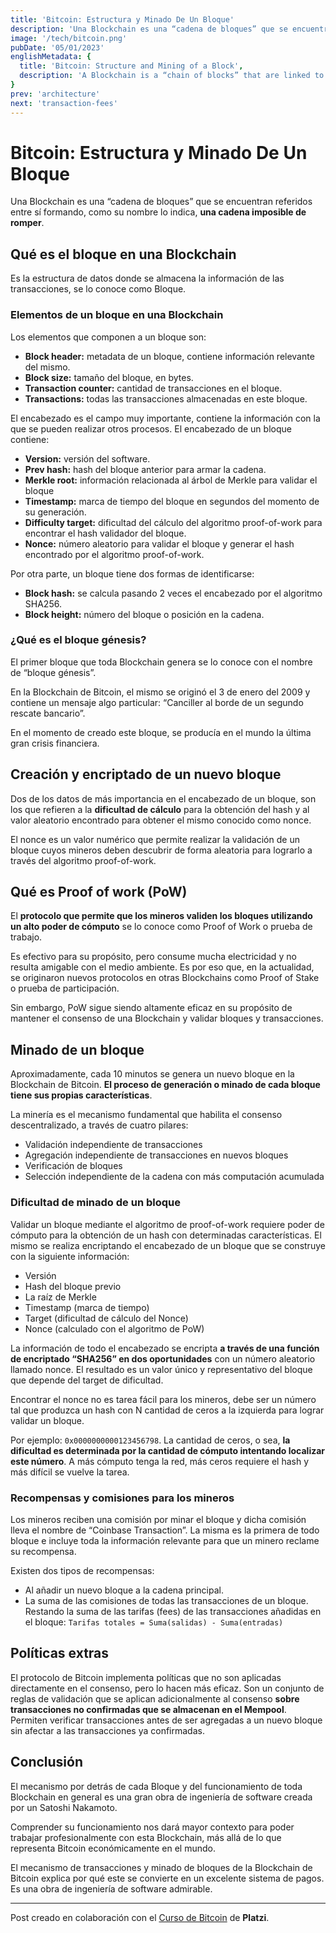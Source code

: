 ```yaml
---
title: 'Bitcoin: Estructura y Minado De Un Bloque'
description: 'Una Blockchain es una “cadena de bloques” que se encuentran referidos entre sí formando, como su nombre lo indica, una cadena imposible de romper.'
image: '/tech/bitcoin.png'
pubDate: '05/01/2023'
englishMetadata: {
  title: 'Bitcoin: Structure and Mining of a Block',
  description: 'A Blockchain is a “chain of blocks” that are linked to each other, forming, as its name indicates, a chain that is impossible to break.'
}
prev: 'architecture'
next: 'transaction-fees'
---
```


# Bitcoin: Estructura y Minado De Un Bloque

Una Blockchain es una “cadena de bloques” que se encuentran referidos entre sí formando, como su nombre lo indica, **una cadena imposible de romper**.

## Qué es el bloque en una Blockchain

Es la estructura de datos donde se almacena la información de las transacciones, se lo conoce como Bloque.

### Elementos de un bloque en una Blockchain

Los elementos que componen a un bloque son:

- **Block header:** metadata de un bloque, contiene información relevante del mismo.
- **Block size:** tamaño del bloque, en bytes.
- **Transaction counter:** cantidad de transacciones en el bloque.
- **Transactions:** todas las transacciones almacenadas en este bloque.

El encabezado es el campo muy importante, contiene la información con la que se pueden realizar otros procesos. El encabezado de un bloque contiene:

- **Version:** versión del software.
- **Prev hash:** hash del bloque anterior para armar la cadena.
- **Merkle root:** información relacionada al árbol de Merkle para validar el bloque
- **Timestamp:** marca de tiempo del bloque en segundos del momento de su generación.
- **Difficulty target:** dificultad del cálculo del algoritmo proof-of-work para encontrar el hash validador del bloque.
- **Nonce:** número aleatorio para validar el bloque y generar el hash encontrado por el algoritmo proof-of-work.

Por otra parte, un bloque tiene dos formas de identificarse:

- **Block hash:** se calcula pasando 2 veces el encabezado por el algoritmo SHA256.
- **Block height:** número del bloque o posición en la cadena.

### ¿Qué es el bloque génesis?

El primer bloque que toda Blockchain genera se lo conoce con el nombre de “bloque génesis”.

En la Blockchain de Bitcoin, el mismo se originó el 3 de enero del 2009 y contiene un mensaje algo particular: “Canciller al borde de un segundo rescate bancario”.

En el momento de creado este bloque, se producía en el mundo la última gran crisis financiera.

## Creación y encriptado de un nuevo bloque

Dos de los datos de más importancia en el encabezado de un bloque, son los que refieren a la **dificultad de cálculo** para la obtención del hash y al valor aleatorio encontrado para obtener el mismo conocido como nonce.

El nonce es un valor numérico que permite realizar la validación de un bloque cuyos mineros deben descubrir de forma aleatoria para lograrlo a través del algoritmo proof-of-work.

## Qué es Proof of work (PoW)

El **protocolo que permite que los mineros validen los bloques utilizando un alto poder de cómputo** se lo conoce como Proof of Work o prueba de trabajo.

Es efectivo para su propósito, pero consume mucha electricidad y no resulta amigable con el medio ambiente. Es por eso que, en la actualidad, se originaron nuevos protocolos en otras Blockchains como Proof of Stake o prueba de participación.

Sin embargo, PoW sigue siendo altamente eficaz en su propósito de mantener el consenso de una Blockchain y validar bloques y transacciones.

## Minado de un bloque

Aproximadamente, cada 10 minutos se genera un nuevo bloque en la Blockchain de Bitcoin. **El proceso de generación o minado de cada bloque tiene sus propias características**.

La minería es el mecanismo fundamental que habilita el consenso descentralizado, a través de cuatro pilares:

- Validación independiente de transacciones
- Agregación independiente de transacciones en nuevos bloques
- Verificación de bloques
- Selección independiente de la cadena con más computación acumulada

### Dificultad de minado de un bloque

Validar un bloque mediante el algoritmo de proof-of-work requiere poder de cómputo para la obtención de un hash con determinadas características. El mismo se realiza encriptando el encabezado de un bloque que se construye con la siguiente información:

- Versión
- Hash del bloque previo
- La raíz de Merkle
- Timestamp (marca de tiempo)
- Target (dificultad de cálculo del Nonce)
- Nonce (calculado con el algoritmo de PoW)

La información de todo el encabezado se encripta **a través de una función de encriptado “SHA256” en dos oportunidades** con un número aleatorio llamado nonce. El resultado es un valor único y representativo del bloque que depende del target de dificultad.

Encontrar el nonce no es tarea fácil para los mineros, debe ser un número tal que produzca un hash con N cantidad de ceros a la izquierda para lograr validar un bloque.

Por ejemplo: `0x0000000000123456798`. La cantidad de ceros, o sea, **la dificultad es determinada por la cantidad de cómputo intentando localizar este número**. A más cómputo tenga la red, más ceros requiere el hash y más difícil se vuelve la tarea.

### Recompensas y comisiones para los mineros

Los mineros reciben una comisión por minar el bloque y dicha comisión lleva el nombre de “Coinbase Transaction”. La misma es la primera de todo bloque e incluye toda la información relevante para que un minero reclame su recompensa.

Existen dos tipos de recompensas:
- Al añadir un nuevo bloque a la cadena principal.
- La suma de las comisiones de todas las transacciones de un bloque. Restando la suma de las tarifas (fees) de las transacciones añadidas en el bloque: `Tarifas totales = Suma(salidas) - Suma(entradas)`

## Políticas extras

El protocolo de Bitcoin implementa políticas que no son aplicadas directamente en el consenso, pero lo hacen más eficaz. Son un conjunto de reglas de validación que se aplican adicionalmente al consenso **sobre transacciones no confirmadas que se almacenan en el Mempool**. Permiten verificar transacciones antes de ser agregadas a un nuevo bloque sin afectar a las transacciones ya confirmadas.

## Conclusión

El mecanismo por detrás de cada Bloque y del funcionamiento de toda Blockchain en general es una gran obra de ingeniería de software creada por un Satoshi Nakamoto.

Comprender su funcionamiento nos dará mayor contexto para poder trabajar profesionalmente con esta Blockchain, más allá de lo que representa Bitcoin económicamente en el mundo.

El mecanismo de transacciones y minado de bloques de la Blockchain de Bitcoin explica por qué este se convierte en un excelente sistema de pagos. Es una obra de ingeniería de software admirable.

---
Post creado en colaboración con el [Curso de Bitcoin](https://platzi.com/cursos/bitcoin-developers/) de **Platzi**.
